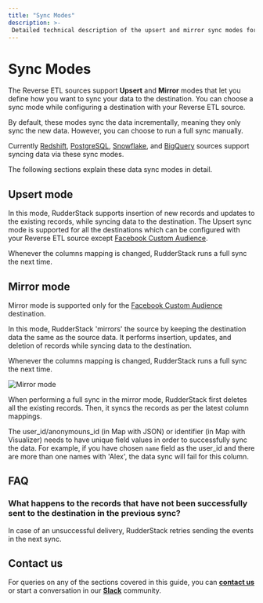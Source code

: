 ```yaml
---
title: "Sync Modes"
description: >-
 Detailed technical description of the upsert and mirror sync modes for the Reverse ETL sources.
---
```


# Sync Modes

The Reverse ETL sources support **Upsert** and **Mirror** modes that let you define how you want to sync your data to the destination. You can choose a sync mode while configuring a destination with your Reverse ETL source.

<div class="infoBlock">

By default, these modes sync the data incrementally, meaning they only sync the new data. However, you can choose to run a full sync manually.
</div>

<div class="infoBlock">
Currently <a href = "https://www.rudderstack.com/docs/reverse-etl/amazon-redshift/">Redshift</a>, <a href = "https://www.rudderstack.com/docs/reverse-etl/postgresql/">PostgreSQL</a>, <a href = "https://www.rudderstack.com/docs/reverse-etl/snowflake/">Snowflake</a>, and <a href = "https://www.rudderstack.com/docs/reverse-etl/google-bigquery/">BigQuery</a> sources support syncing data via these sync modes.
</div>

The following sections explain these data sync modes in detail.

## Upsert mode

In this mode, RudderStack supports insertion of new records and updates to the existing records, while syncing data to the destination. The Upsert sync mode is supported for all the destinations which can be configured with your Reverse ETL source except <a href="https://www.rudderstack.com/docs/destinations/advertising/fb-custom-audience/">Facebook Custom Audience</a>.

<div class="infoBlock">

Whenever the columns mapping is changed, RudderStack runs a full sync the next time.
</div>

## Mirror mode

<div class="infoBlock">

Mirror mode is supported only for the <a href="https://www.rudderstack.com/docs/destinations/advertising/fb-custom-audience/">Facebook Custom Audience</a> destination.
</div>

In this mode, RudderStack 'mirrors' the source by keeping the destination data the same as the source data. It performs insertion, updates, and deletion of records while syncing data to the destination. 

<div class="infoBlock">

Whenever the columns mapping is changed, RudderStack runs a full sync the next time.
</div>

<img src="../../assets/warehouse-actions-sources/sync-mirror-mode.png" alt="Mirror mode" />

<div class="infoBlock">

When performing a full sync in the mirror mode, RudderStack first deletes all the existing records. Then, it syncs the records as per the latest column mappings.
</div>


The user_id/anonymouns_id (in Map with JSON) or identifier (in Map with Visualizer) needs to have unique field values in order to successfully sync the data. For example, if you have chosen `name` field as the user_id and there are more than one names with 'Alex', the data sync will fail for this column.

## FAQ

### What happens to the records that have not been successfully sent to the destination in the previous sync?

In case of an unsuccessful delivery, RudderStack retries sending the events in the next sync.

## Contact us

For queries on any of the sections covered in this guide, you can [**contact us**](mailto:%20docs@rudderstack.com) or start a conversation in our [**Slack**](https://rudderstack.com/join-rudderstack-slack-community) community.
